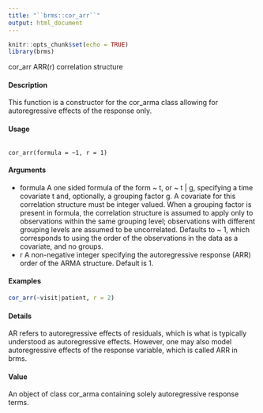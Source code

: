 ```yaml
---
title: "``brms::cor_arr``"
output: html_document
---
```


```r
knitr::opts_chunk$set(echo = TRUE)
library(brms)
```



cor_arr ARR(r) correlation structure

#### Description 

This function is a constructor for the cor_arma class allowing for autoregressive effects of the
response only.

#### Usage

<pre><code>
cor_arr(formula = ~1, r = 1)
</code></pre>

#### Arguments
* formula A one sided formula of the form ~ t, or ~ t | g, specifying a time covariate t and, optionally, a grouping factor g. A covariate for this correlation structure
must be integer valued. When a grouping factor is present in formula, the correlation structure is assumed to apply only to observations within the same
grouping level; observations with different grouping levels are assumed to be uncorrelated. Defaults to ~ 1, which corresponds to using the order of the
observations in the data as a covariate, and no groups.
* r A non-negative integer specifying the autoregressive response (ARR) order of the ARMA structure. Default is 1.

#### Examples

```r
cor_arr(~visit|patient, r = 2)
```

#### Details
AR refers to autoregressive effects of residuals, which is what is typically understood as autoregressive
effects. However, one may also model autoregressive effects of the response variable, which is
called ARR in brms.

#### Value
An object of class cor_arma containing solely autoregressive response terms.

